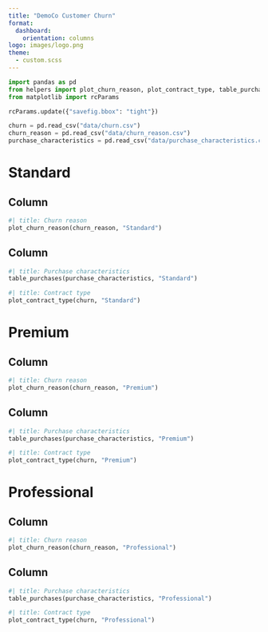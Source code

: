 ```yaml
---
title: "DemoCo Customer Churn"
format: 
  dashboard:
    orientation: columns
logo: images/logo.png
theme:
  - custom.scss
---
```


```python
import pandas as pd
from helpers import plot_churn_reason, plot_contract_type, table_purchases
from matplotlib import rcParams

rcParams.update({"savefig.bbox": "tight"})

churn = pd.read_csv("data/churn.csv")
churn_reason = pd.read_csv("data/churn_reason.csv")
purchase_characteristics = pd.read_csv("data/purchase_characteristics.csv")
```

## {.sidebar}

# Standard

## Column {width=50%}

```python
#| title: Churn reason
plot_churn_reason(churn_reason, "Standard")
```

## Column {width=50%}

```python
#| title: Purchase characteristics
table_purchases(purchase_characteristics, "Standard")
```

```python
#| title: Contract type
plot_contract_type(churn, "Standard")
```

# Premium

## Column {width=50%}

```python
#| title: Churn reason
plot_churn_reason(churn_reason, "Premium")
```

## Column {width=50%}

```python
#| title: Purchase characteristics
table_purchases(purchase_characteristics, "Premium")
```

```python
#| title: Contract type
plot_contract_type(churn, "Premium")
```

# Professional

## Column {width=50%}

```python
#| title: Churn reason
plot_churn_reason(churn_reason, "Professional")
```

## Column {width=50%}

```python
#| title: Purchase characteristics
table_purchases(purchase_characteristics, "Professional")
```

```python
#| title: Contract type
plot_contract_type(churn, "Professional")
```